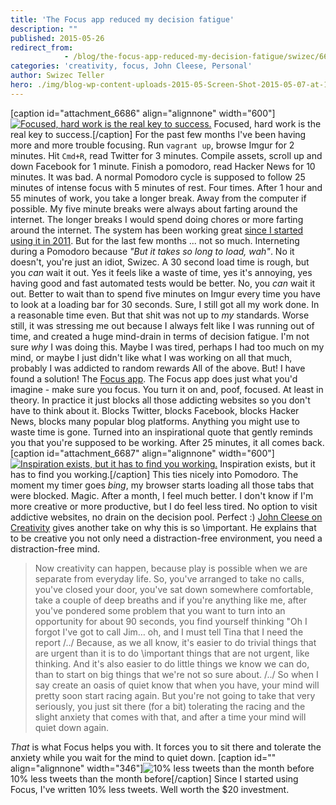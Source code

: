 ```yaml
---
title: 'The Focus app reduced my decision fatigue'
description: ""
published: 2015-05-26
redirect_from: 
            - /blog/the-focus-app-reduced-my-decision-fatigue/swizec/6683
categories: 'creativity, focus, John Cleese, Personal'
author: Swizec Teller
hero: ./img/blog-wp-content-uploads-2015-05-Screen-Shot-2015-05-07-at-14.14.47.png
---
```

\[caption id="attachment_6686" align="alignnone" width="600"][![Focused, hard work is the real key to success.](http://swizec.com/blog/wp-content/uploads/2015/05/Screen-Shot-2015-05-07-at-14.14.47.png "Focused, hard work is the real key to success.")](./img/blog-wp-content-uploads-2015-05-Screen-Shot-2015-05-07-at-14.14.47.png) Focused, hard work is the real key to success.\[/caption] For the past few months I've been having more and more trouble focusing. Run `vagrant up`, browse Imgur for 2 minutes. Hit `Cmd+R`, read Twitter for 3 minutes. Compile assets, scroll up and down Facebook for 1 minute. Finish a pomodoro, read Hacker News for 10 minutes. It was bad. A normal Pomodoro cycle is supposed to follow 25 minutes of intense focus with 5 minutes of rest. Four times. After 1 hour and 55 minutes of work, you take a longer break. Away from the computer if possible. My five minute breaks were always about farting around the internet. The longer breaks I would spend doing chores or more farting around the internet. The system has been working great [since I started using it in 2011](http://swizec.com/blog/living-life-in-25min-increments/swizec/1859). But for the last few months ... not so much. Interneting during a Pomodoro because _"But it takes so long to load, wah"_. No it doesn't, you're just an idiot, Swizec. A 30 second load time is rough, but you _can_ wait it out. Yes it feels like a waste of time, yes it's annoying, yes having good and fast automated tests would be better. No, you _can_ wait it out. Better to wait than to spend five minutes on Imgur every time you have to look at a loading bar for 30 seconds. Sure, I still got all my work done. In a reasonable time even. But that shit was not up to _my_ standards. Worse still, it was stressing me out because I always felt like I was running out of time, and created a huge mind-drain in terms of decision fatigue. I'm not sure _why_ I was doing this. Maybe I was tired, perhaps I had too much on my mind, or maybe I just didn't like what I was working on all that much, probably I was addicted to random rewards All of the above. But! I have found a solution! The [Focus app](https://heyfocus.com/). The Focus app does just what you'd imagine - make sure you focus. You turn it on and, poof, focused. At least in theory. In practice it just blocks all those addicting websites so you don't have to think about it. Blocks Twitter, blocks Facebook, blocks Hacker News, blocks many popular blog platforms. Anything you might use to waste time is gone. Turned into an inspirational quote that gently reminds you that you're supposed to be working. After 25 minutes, it all comes back. \[caption id="attachment_6687" align="alignnone" width="600"][![Inspiration exists, but it has to find you working.](http://swizec.com/blog/wp-content/uploads/2015/05/Screen-Shot-2015-05-15-at-00.12.14.png "Inspiration exists, but it has to find you working.")](./img/blog-wp-content-uploads-2015-05-Screen-Shot-2015-05-15-at-00.12.14.png) Inspiration exists, but it has to find you working.\[/caption] This ties nicely into Pomodoro. The moment my timer goes _bing_, my browser starts loading all those tabs that were blocked. Magic. After a month, I feel much better. I don't know if I'm more creative or more productive, but I do feel less tired. No option to visit addictive websites, no drain on the decision pool. Perfect :) [John Cleese on Creativity](https://www.youtube.com/watch?v=Qby0ed4aVpo) gives another take on why this is so \\important. He explains that to be creative you not only need a distraction-free environment, you need a distraction-free mind.

> Now creativity can happen, because play is possible when we are separate from everyday life. So, you've arranged to take no calls, you've closed your door, you've sat down somewhere comfortable, take a couple of deep breaths and if you're anything like me, after you've pondered some problem that you want to turn into an opportunity for about 90 seconds, you find yourself thinking "Oh I forgot I've got to call Jim… oh, and I must tell Tina that I need the report /../ Because, as we all know, it's easier to do trivial things that are urgent than it is to do \\important things that are not urgent, like thinking. And it's also easier to do little things we know we can do, than to start on big things that we're not so sure about. /../ So when I say create an oasis of quiet know that when you have, your mind will pretty soon start racing again. But you're not going to take that very seriously, you just sit there (for a bit) tolerating the racing and the slight anxiety that comes with that, and after a time your mind will quiet down again.

_That_ is what Focus helps you with. It forces you to sit there and tolerate the anxiety while you wait for the mind to quiet down. \[caption id="" align="alignnone" width="346"]![10% less tweets than the month before](./img/images-29348.png "10% less tweets than the month before") 10% less tweets than the month before\[/caption] Since I started using Focus, I've written 10% less tweets. Well worth the $20 investment.